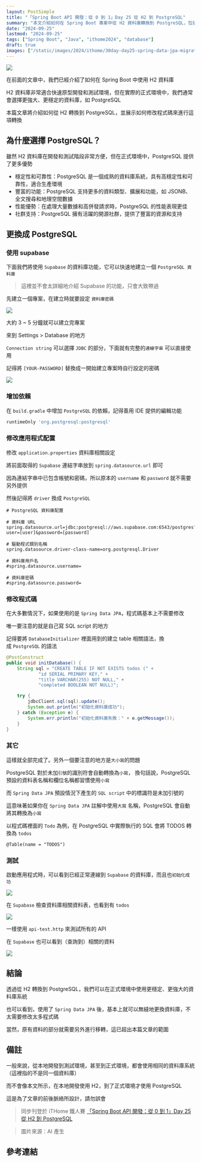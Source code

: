 ```yaml
---
layout: PostSimple
title: "「Spring Boot API 開發：從 0 到 1」Day 25 從 H2 到 PostgreSQL"
summary: "本文介紹如何在 Spring Boot 專案中從 H2 資料庫轉換到 PostgreSQL，包括使用 Supabase 建立 PostgreSQL 資料庫、修改依賴和配置、調整程式碼等步驟。文章還討論了 PostgreSQL 的優勢、大小寫問題，以及使用 Spring Data JPA 實現無縫資料庫切換的便利性"
date: "2024-09-25"
lastmod: "2024-09-25"
tags: ["Spring Boot", "Java", "ithome2024", "database"]
draft: true
images: ["/static/images/2024/ithome/30day-day25-spring-data-jpa-migrating-from-h2-to-postgresql/cover.webp"]
---
```


![](/static/images/2024/ithome/30day-day25-spring-data-jpa-migrating-from-h2-to-postgresql/cover.webp)


在前面的文章中，我們已經介紹了如何在 Spring Boot 中使用 H2 資料庫

H2 資料庫非常適合快速原型開發和測試環境，但在實際的正式環境中，我們通常會選擇更強大、更穩定的資料庫，如 PostgreSQL

本篇文章將介紹如何從 H2 轉換到 PostgreSQL，並展示如何修改程式碼來進行這項轉換

## 為什麼選擇 PostgreSQL？

雖然 H2 資料庫在開發和測試階段非常方便，但在正式環境中，PostgreSQL 提供了更多優勢

- 穩定性和可靠性：PostgreSQL 是一個成熟的資料庫系統，具有高穩定性和可靠性，適合生產環境
- 豐富的功能：PostgreSQL 支持更多的資料類型、擴展和功能，如 JSONB、全文搜尋和地理空間數據
- 性能優勢：在處理大量數據和高併發請求時，PostgreSQL 的性能表現更佳
- 社群支持：PostgreSQL 擁有活躍的開源社群，提供了豐富的資源和支持

## 更換成 PostgreSQL

### 使用 supabase

下面我們將使用 `Supabase` 的資料庫功能，它可以快速地建立一個 `PostgreSQL 資料庫` 

> 這裡並不會太詳細地介紹 Supabase 的功能，只會大致帶過

先建立一個專案，在建立時就要設定 `資料庫密碼`

![](/static/images/2024/ithome/30day-day25-spring-data-jpa-migrating-from-h2-to-postgresql/01.webp)


大約 3 ~ 5 分鐘就可以建立完專案

來到 Settings > Database 的地方

`Connection string` 可以選擇 `JDBC` 的部分，下面就有完整的`連線字串` 可以直接使用


記得將 `[YOUR-PASSWORD]` 替換成一開始建立專案時自行設定的密碼
  
![](/static/images/2024/ithome/30day-day25-spring-data-jpa-migrating-from-h2-to-postgresql/02.webp)

### 增加依賴

在 `build.gradle` 中增加 `PostgreSQL` 的依賴，記得善用 IDE 提供的編輯功能

```groovy
runtimeOnly 'org.postgresql:postgresql'
```

### 修改應用程式配置


修改 `application.properties` 資料庫相關設定

將前面取得的 `Supabase` 連結字串放到 `spring.datasource.url` 即可

因為連結字串中已包含帳號和密碼，所以原本的 `username` 和 `password` 就不需要另外提供

然後記得將 `driver` 換成 `PostgreSQL` 

```properties
# PostgreSQL 資料庫配置

# 資料庫 URL
spring.datasource.url=jdbc:postgresql://aws.supabase.com:6543/postgres?user=[user]&password=[password]

# 驅動程式類別名稱
spring.datasource.driver-class-name=org.postgresql.Driver

# 資料庫用戶名
#spring.datasource.username=

# 資料庫密碼
#spring.datasource.password=
```

### 修改程式碼


在大多數情況下，如果使用的是 `Spring Data JPA`，程式碼基本上不需要修改

唯一要注意的就是自己寫 SQL script 的地方

記得要將 `DatabaseInitializer` 裡面用到的建立 table 相關語法，換成 `PostgreSQL` 的語法


```java
@PostConstruct
public void initDatabase() {
    String sql = "CREATE TABLE IF NOT EXISTS todos (" +
            "id SERIAL PRIMARY KEY," +
            "title VARCHAR(255) NOT NULL," +
            "completed BOOLEAN NOT NULL)";

    try {
        jdbcClient.sql(sql).update();
        System.out.println("初始化資料庫成功");
    } catch (Exception e) {
        System.err.println("初始化資料庫失敗：" + e.getMessage());
    }
}
```

### 其它

這樣就全部完成了。另外一個要注意的地方是`大小寫`的問題

PostgreSQL 對於未加`引號`的識別符會自動轉換為`小寫`， 換句話說，PostgreSQL 預設的資料表名稱和欄位名稱都習慣使用`小寫` 

而 `Spring Data JPA` 預設情況下產生的 `SQL script` 中的標識符是未加引號的

這意味著如果你在 `Spring Data JPA` 註解中使用`大寫` 名稱，PostgreSQL 會自動將其轉換為`小寫` 

  

以程式碼裡面的 `Todo` 為例，在 PostgreSQL 中實際執行的 SQL 會將 TODOS 轉換為 `todos` 

```
@Table(name = "TODOS")
```


### 測試

啟動應用程式時，可以看到已經正常連線到 `Supabase` 的資料庫，而且也`初始化成功` 

![](/static/images/2024/ithome/30day-day25-spring-data-jpa-migrating-from-h2-to-postgresql/03.webp)

在 `Supabase` 檢查資料庫相關資料表，也看到有 `todos` 

![](/static/images/2024/ithome/30day-day25-spring-data-jpa-migrating-from-h2-to-postgresql/04.webp)


一樣使用 `api-test.http` 來測試所有的 API

在 `Supabase` 也可以看到（查詢到）相關的資料

  
![](/static/images/2024/ithome/30day-day25-spring-data-jpa-migrating-from-h2-to-postgresql/05.webp)


## 結論

透過從 H2 轉換到 PostgreSQL，我們可以在正式環境中使用更穩定、更強大的資料庫系統

也可以看到，使用了 `Spring Data JPA` 後，基本上就可以無縫地更換資料庫，不太需要修改太多程式碼

當然，原有資料的部分就需要另外進行移轉，這已超出本篇文章的範圍

## 備註

一般來說，從本地開發到測試環境，甚至到正式環境，都會使用相同的資料庫系統（這裡指的不是同一個資料庫）

而不會像本文所示，在本地開發使用 H2，到了正式環境才使用 PostgreSQL

這是為了文章的前後脈絡所設計，請勿誤會


> 同步刊登於 iTHome 鐵人賽 [「Spring Boot API 開發：從 0 到 1」Day 25 從 H2 到 PostgreSQL](https://ithelp.ithome.com.tw/articles/10348840)

> 圖片來源：AI 產生

## 參考連結
